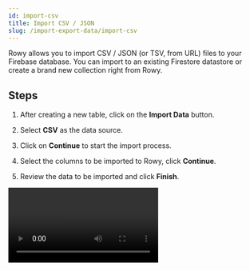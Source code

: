 ```yaml
---
id: import-csv
title: Import CSV / JSON
slug: /import-export-data/import-csv
---
```



Rowy allows you to import CSV / JSON (or TSV, from URL) files to your Firebase database. You can import to an existing Firestore datastore or create a brand new collection right from Rowy.

## Steps

1. After creating a new table, click on the **Import Data** button.

2. Select **CSV** as the data source.

3. Click on **Continue** to start the import process.

4. Select the columns to be imported to Rowy, click **Continue**.

5. Review the data to be imported and click **Finish**.

<Video url="https://www.youtube.com/watch?v=sZrepVfLnwg" playsinline  />

